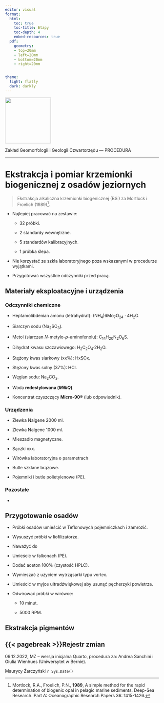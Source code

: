 ```yaml
---
editor: visual
format:
  html:
    toc: true
    toc-title: Etapy
    toc-depth: 4
    embed-resources: true
  pdf:
    geometry: 
    - top=20mm
    - left=20mm
    - bottom=20mm
    - right=20mm


theme:
  light: flatly
  dark: darkly
---
```


[![](images/log-ug_pl.png){fig-alt="Logo: Uniwersytet Gdański" fig-align="left" width="150"}](https://geomorfologia.ug.edu.pl)

Zakład Geomorfologii i Geologii Czwartorzędu --- PROCEDURA

------------------------------------------------------------------------

# Ekstrakcja i pomiar krzemionki biogenicznej z osadów jeziornych

> Ekstrakcja alkaliczna krzemionki biogenicznej (BSi) za Mortlock i Froelich (1989)[^1].

[^1]: Mortlock, R.A., Froelich, P.N., **1989**, A simple method for the rapid determination of biogenic opal in pelagic marine sediments. Deep-Sea Research. Part A: Oceanographic Research Papers 36: 1415-1426.

-   Najlepiej pracować na zestawie:

    -   32 próbki.

    -   2 standardy wewnętrzne.

    -   5 standardów kalibracyjnych.

    -   1 próbka ślepa.

-   Nie korzystać ze szkła laboratoryjnego poza wskazanymi w procedurze wyjątkami.

-   Przygotować wszystkie odczynniki przed pracą.

## Materiały eksploatacyjne i urządzenia

### Odczynniki chemiczne

-   Heptamolibdenian amonu (tetrahydrat): (NH~4~)6Mo~7~O~24~ · 4H~2~O.

-   Siarczyn sodu (Na~2~SO~3~).

-   Metol (siarczan *N*-metylo-*p*-aminofenolu): C~14~H~20~N~2~O~6~S.

-   Dihydrat kwasu szczawiowego: H~2~C~2~O~4~·2H~2~O.

-   Stężony kwas siarkowy (xx%): HxSOx.

-   Stężony kwas solny (37%): HCl.

-   Węglan sodu: Na~2~CO~3~.

-   Woda **redestylowana (*MilliQ*)**.

-   Koncentrat czyszczący **Micro-90®** (lub odpowiednik).

### Urządzenia

-   Zlewka Nalgene 2000 ml.

-   Zlewka Nalgene 1000 ml.

-   Mieszadło magnetyczne.

-   Sączki xxx.

-   Wirówka laboratoryjna o parametrach

-   Butle szklane brązowe.

-   Pojemniki i butle polietylenowe (PE).

### Pozostałe

-   

## Przygotowanie osadów

-   Próbki osadów umieścić w Teflonowych pojemniczkach i zamrozić.

-   Wysuszyć próbki w liofilizatorze.

-   Naważyć do

-   Umieścić w falkonach (PE).

-   Dodać aceton 100% (czystość HPLC).

-   Wymieszać z użyciem wytrząsarki typu vortex.

-   Umieścić w myjce ultradźwiękowej aby usunąć pęcherzyki powietrza.

-   Odwirować próbki w wirówce:

    -   10 minut.

    -   5000 RPM.

## Ekstrakcja pigmentów

## {{< pagebreak >}}Rejestr zmian

09.12.2022, MZ -- wersja inicjalna Quarto, procedura za: Andrea Sanchini i Giulia Wienhues (Uniwersytet w Bernie).

Maurycy Żarczyński `r Sys.Date()`
